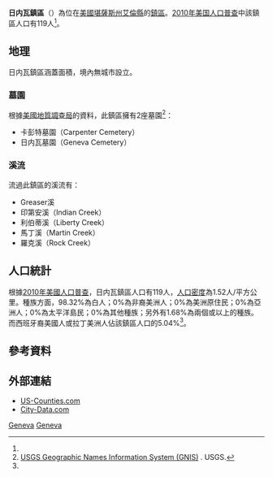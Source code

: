 {{noteTA
|G1=USState
}}
{{Infobox settlement
|official_name = 日内瓦鎮區
|native_name = Geneva Township
|settlement_type = 鎮區
|image_map = Map highlighting Geneva Township, Allen County, Kansas.svg
|map_caption = 日内瓦鎮區在艾倫縣的位置
|coordinates_display = inline,title
|coordinates_region = US-KS
|subdivision_type = [[世界政區索引|國家]]
|subdivision_name = [[美国|美国]]
|subdivision_type1 = [[美國行政區劃|州]]
|subdivision_name1 = [[堪薩斯州|堪薩斯州]]
|subdivision_type2 = [[堪萨斯州行政区划|縣]]
|subdivision_name2 = [[艾倫縣_(堪薩斯州)|艾倫縣]]
|area_total_km2 = 78.2
|area_land_km2 = 77.2
|area_water_km2 = 1.0
|area_total_sq_mi = 
|area_land_sq_mi = 
|area_water_sq_mi = 
|area_water_percent = 1.3
|population_as_of = [[2010年美国人口普查|2010]]
|population_footnotes = <ref name=census>{{cite web|url=http://www.census.gov/geo/www/gazetteer/gazetteer2010.html|title=2010 Census Gazetteer Files|publisher=[[美国人口调查局|美国人口调查局]]|accessdate=2016-02-18|archive-url=https://web.archive.org/web/20121021075704/http://www.census.gov/geo/www/gazetteer/gazetteer2010.html|archive-date=2012-10-21|dead-url=yes}}</ref>
|population_total = 119
|population_density_km2 = auto
|elevation_footnotes = 
|elevation_m = 319
|elevation_ft = 1047
|latd = 37
|latm = 59
|lats = 40
|latNS = N
|longd = 95
|longm = 27
|longs = 16
|longEW = W
|blank_name = [[地名信息系统|GNIS]] feature ID
|blank_info = [http://geonames.usgs.gov/pls/gnispublic/f?p=gnispq:3:::NO::P3_FID:0478111 0478111]
|website = 
|footnotes = 
}}

'''日内瓦鎮區'''（{{lang-en|'''Geneva Township'''}}）為位在[[美國|美國]][[堪薩斯州|堪薩斯州]][[艾倫縣_(堪薩斯州)|艾倫縣]]的[[行政鎮區|鎮區]]。[[2010年美国人口普查|2010年美国人口普查]]中該鎮區人口有119人<ref name=census/>。

==地理==
日内瓦鎮區涵蓋面積{{convert|78.2|km2|sqmi}}，境內無城市設立。

===墓園===
根據[[美國地質調查局|美國地質調查局]]的資料，此鎮區擁有2座墓園<ref>[http://geonames.usgs.gov/domestic/index.html USGS Geographic Names Information System (GNIS)] {{Wayback|url=http://geonames.usgs.gov/domestic/index.html |date=20190428150204 }}. USGS.</ref>：
*卡彭特墓園（Carpenter Cemetery）
*日内瓦墓園（Geneva Cemetery）

===溪流===
流過此鎮區的溪流有：
*Greaser溪
*印第安溪（Indian Creek）
*利伯蒂溪（Liberty Creek）
*馬丁溪（Martin Creek）
*羅克溪（Rock Creek）

==人口統計==
根據[[2010年美國人口普查|2010年美國人口普查]]，日内瓦鎮區人口有119人，[[人口密度|人口密度]]為1.52人/平方公里。種族方面，98.32%為白人；0%為非裔美洲人；0%為美洲原住民；0%為亞洲人；0%為太平洋島民；0%為其他種族；另外有1.68%為兩個或以上的種族。而西班牙裔美國人或拉丁美洲人佔該鎮區人口的5.04%<ref name=census/>。

==參考資料==
{{reflist}}

==外部連結==
* [https://web.archive.org/web/20080723112151/http://www.us-counties.com/localgov/kansas.html US-Counties.com]
* [http://www.city-data.com/township/Geneva-Allen-KS.html City-Data.com] {{Wayback|url=http://www.city-data.com/township/Geneva-Allen-KS.html |date=20121021093835 }}

{{艾倫縣 (堪薩斯州)}}

[[Category:艾倫縣鎮區_(堪薩斯州)|Geneva]]
[[Category:堪薩斯州鎮區|Geneva]]